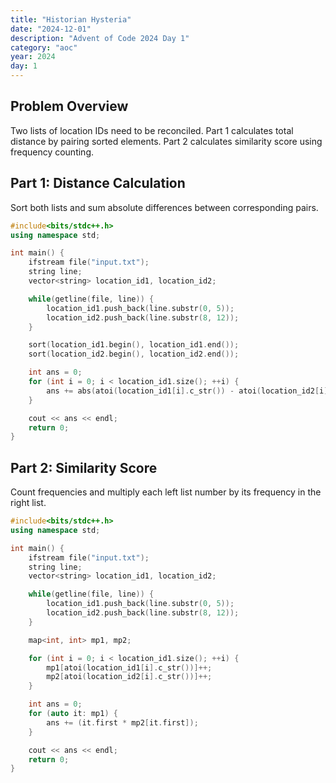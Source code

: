 ```yaml
---
title: "Historian Hysteria"
date: "2024-12-01"
description: "Advent of Code 2024 Day 1"
category: "aoc"
year: 2024
day: 1
---
```


## Problem Overview

Two lists of location IDs need to be reconciled. Part 1 calculates total distance by pairing sorted elements. Part 2 calculates similarity score using frequency counting.

## Part 1: Distance Calculation

Sort both lists and sum absolute differences between corresponding pairs.

```cpp
#include<bits/stdc++.h>
using namespace std;

int main() {
    ifstream file("input.txt");
    string line;
    vector<string> location_id1, location_id2;

    while(getline(file, line)) {
        location_id1.push_back(line.substr(0, 5));
        location_id2.push_back(line.substr(8, 12));
    }

    sort(location_id1.begin(), location_id1.end());
    sort(location_id2.begin(), location_id2.end());

    int ans = 0;
    for (int i = 0; i < location_id1.size(); ++i) {
        ans += abs(atoi(location_id1[i].c_str()) - atoi(location_id2[i].c_str()));
    }

    cout << ans << endl;
    return 0;
}
```

## Part 2: Similarity Score

Count frequencies and multiply each left list number by its frequency in the right list.

```cpp
#include<bits/stdc++.h>
using namespace std;

int main() {
    ifstream file("input.txt");
    string line;
    vector<string> location_id1, location_id2;

    while(getline(file, line)) {
        location_id1.push_back(line.substr(0, 5));
        location_id2.push_back(line.substr(8, 12));
    }

    map<int, int> mp1, mp2;

    for (int i = 0; i < location_id1.size(); ++i) {
        mp1[atoi(location_id1[i].c_str())]++;
        mp2[atoi(location_id2[i].c_str())]++;
    }

    int ans = 0;
    for (auto it: mp1) {
        ans += (it.first * mp2[it.first]);
    }

    cout << ans << endl;
    return 0;
}
```
